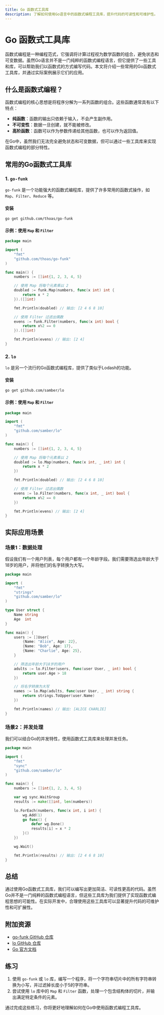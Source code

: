 ```yaml
---
title: Go 函数式工具库
description: 了解如何使用Go语言中的函数式编程工具库，提升代码的可读性和可维护性。
---
```


# Go 函数式工具库

函数式编程是一种编程范式，它强调将计算过程视为数学函数的组合，避免状态和可变数据。虽然Go语言并不是一门纯粹的函数式编程语言，但它提供了一些工具和库，可以帮助我们以函数式的方式编写代码。本文将介绍一些常用的Go函数式工具库，并通过实际案例展示它们的应用。

## 什么是函数式编程？

函数式编程的核心思想是将程序分解为一系列函数的组合。这些函数通常具有以下特点：

- **纯函数**：函数的输出只依赖于输入，不会产生副作用。
- **不可变性**：数据一旦创建，就不能被修改。
- **高阶函数**：函数可以作为参数传递给其他函数，也可以作为返回值。

在Go中，虽然我们无法完全避免状态和可变数据，但可以通过一些工具库来实现函数式编程的部分特性。

## 常用的Go函数式工具库

### 1. `go-funk`

`go-funk` 是一个功能强大的函数式编程库，提供了许多常用的函数式操作，如 `Map`、`Filter`、`Reduce` 等。

#### 安装

```bash
go get github.com/thoas/go-funk
```

#### 示例：使用 `Map` 和 `Filter`

```go
package main

import (
    "fmt"
    "github.com/thoas/go-funk"
)

func main() {
    numbers := []int{1, 2, 3, 4, 5}

    // 使用 Map 将每个元素乘以 2
    doubled := funk.Map(numbers, func(x int) int {
        return x * 2
    }).([]int)

    fmt.Println(doubled) // 输出: [2 4 6 8 10]

    // 使用 Filter 过滤出偶数
    evens := funk.Filter(numbers, func(x int) bool {
        return x%2 == 0
    }).([]int)

    fmt.Println(evens) // 输出: [2 4]
}
```

### 2. `lo`

`lo` 是另一个流行的Go函数式编程库，提供了类似于Lodash的功能。

#### 安装

```bash
go get github.com/samber/lo
```

#### 示例：使用 `Map` 和 `Filter`

```go
package main

import (
    "fmt"
    "github.com/samber/lo"
)

func main() {
    numbers := []int{1, 2, 3, 4, 5}

    // 使用 Map 将每个元素乘以 2
    doubled := lo.Map(numbers, func(x int, _ int) int {
        return x * 2
    })

    fmt.Println(doubled) // 输出: [2 4 6 8 10]

    // 使用 Filter 过滤出偶数
    evens := lo.Filter(numbers, func(x int, _ int) bool {
        return x%2 == 0
    })

    fmt.Println(evens) // 输出: [2 4]
}
```

## 实际应用场景

### 场景1：数据处理

假设我们有一个用户列表，每个用户都有一个年龄字段。我们需要筛选出年龄大于18岁的用户，并将他们的名字转换为大写。

```go
package main

import (
    "fmt"
    "strings"
    "github.com/samber/lo"
)

type User struct {
    Name string
    Age  int
}

func main() {
    users := []User{
        {Name: "Alice", Age: 22},
        {Name: "Bob", Age: 17},
        {Name: "Charlie", Age: 25},
    }

    // 筛选出年龄大于18岁的用户
    adults := lo.Filter(users, func(user User, _ int) bool {
        return user.Age > 18
    })

    // 将名字转换为大写
    names := lo.Map(adults, func(user User, _ int) string {
        return strings.ToUpper(user.Name)
    })

    fmt.Println(names) // 输出: [ALICE CHARLIE]
}
```

### 场景2：并发处理

我们可以结合Go的并发特性，使用函数式工具库来处理并发任务。

```go
package main

import (
    "fmt"
    "sync"
    "github.com/samber/lo"
)

func main() {
    numbers := []int{1, 2, 3, 4, 5}

    var wg sync.WaitGroup
    results := make([]int, len(numbers))

    lo.ForEach(numbers, func(x int, i int) {
        wg.Add(1)
        go func() {
            defer wg.Done()
            results[i] = x * 2
        }()
    })

    wg.Wait()

    fmt.Println(results) // 输出: [2 4 6 8 10]
}
```

## 总结

通过使用Go函数式工具库，我们可以编写出更加简洁、可读性更高的代码。虽然Go并不是一门纯粹的函数式编程语言，但这些工具库为我们提供了实现函数式编程思想的可能性。在实际开发中，合理使用这些工具库可以显著提升代码的可维护性和可扩展性。

## 附加资源

- [go-funk GitHub 仓库](https://github.com/thoas/go-funk)
- [lo GitHub 仓库](https://github.com/samber/lo)
- [Go 官方文档](https://golang.org/doc/)

## 练习

1. 使用 `go-funk` 或 `lo` 库，编写一个程序，将一个字符串切片中的所有字符串转换为小写，并过滤掉长度小于5的字符串。
2. 尝试使用 `lo` 库中的 `Map` 和 `Filter` 函数，处理一个包含结构体的切片，并输出满足特定条件的元素。

通过完成这些练习，你将更好地理解如何在Go中使用函数式编程工具库。